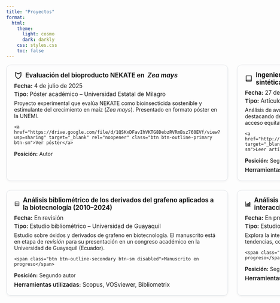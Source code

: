 ```yaml
---
title: "Proyectos"
format:
  html:
    theme:
      light: cosmo
      dark: darkly
    css: styles.css
    toc: false
---
```


<!-- ==== ESTILOS ==== -->
<style>
  .projects-grid {
    display: grid;
    gap: 1.5rem;
  }
  @media (min-width: 768px) {
    .projects-grid {
      grid-template-columns: 1fr 1fr;
    }
  }
  .project {
    border: 1px solid #dee2e6;
    border-radius: .75rem;
    padding: 1rem 1.25rem;
    background-color: var(--bs-body-bg);
    box-shadow: 0 2px 5px rgba(0,0,0,.05);
  }
  .project h3 {
    display: flex;
    align-items: center;
    gap: .5rem;
    font-size: 1.05rem;
    margin: 0 0 .5rem;
  }
  .project .meta { font-size: .95rem; margin-bottom: .2rem; }
  .project .meta strong { font-weight: 600; }
  .project .actions { margin-top: .75rem; }
  .project p { margin: .4rem 0; }
</style>

<div class="projects-grid">

<!-- Proyecto 1 -->
<div class="project">
  <h3>
    <svg xmlns="http://www.w3.org/2000/svg" width="22" viewBox="0 0 24 24" fill="none" stroke="currentColor" stroke-width="2" stroke-linecap="round" stroke-linejoin="round"><path d="M12 22s8-4 8-10V4l-8 4-8-4v8c0 6 8 10 8 10z"/></svg>
    Evaluación del bioproducto NEKATE en <em>Zea mays</em>
  </h3>
  <div class="meta"><strong>Fecha:</strong> 4 de julio de 2025</div>
  <div class="meta"><strong>Tipo:</strong> Póster académico – Universidad Estatal de Milagro</div>
  <p>Proyecto experimental que evalúa NEKATE como bioinsecticida sostenible y estimulante del crecimiento en maíz (<em>Zea mays</em>). Presentado en formato póster en la UNEMI.</p>
  <div class="actions">
    <a href="https://drive.google.com/file/d/1QSKxDFavIhVKTG8DebzRVRmBsz760EVf/view?usp=sharing" target="_blank" rel="noopener" class="btn btn-outline-primary btn-sm">Ver póster</a>
  </div>
  <p style="margin-top:.75rem;"><strong>Posición:</strong> Autor</p>
</div>

<!-- Proyecto 2 -->
<div class="project">
  <h3>
    <svg xmlns="http://www.w3.org/2000/svg" width="22" viewBox="0 0 24 24" fill="none" stroke="currentColor" stroke-width="2" stroke-linecap="round" stroke-linejoin="round"><path d="M4 19.5A2.5 2.5 0 0 1 6.5 17H20"/><path d="M4 4h16v16H4z"/></svg>
    Ingeniería de proteínas para el desarrollo de vacunas sintéticas
  </h3>
  <div class="meta"><strong>Fecha:</strong> 27 de agosto de 2025</div>
  <div class="meta"><strong>Tipo:</strong> Artículo de investigación – Polo del Conocimiento (Vol. 10, No. 8)</div>
  <p>Análisis de avances en ingeniería de proteínas aplicada a vacunas sintéticas, destacando desafíos como la estabilidad proteica, la inmunogenicidad y el acceso equitativo a nivel global.</p>
  <div class="actions">
    <a href="http://polodelconocimiento.com/ojs/index.php/es/article/view/10261" target="_blank" rel="noopener" class="btn btn-outline-primary btn-sm">Leer artículo</a>
  </div>
  <p style="margin-top:.75rem;"><strong>Posición:</strong> Segundo autor</p>
  <div class="meta"><strong>Herramientas utilizadas:</strong> Scopus</div>
</div>

<!-- Proyecto 3 -->
<div class="project">
  <h3>
    <svg xmlns="http://www.w3.org/2000/svg" width="22" viewBox="0 0 24 24" fill="none" stroke="currentColor" stroke-width="2" stroke-linecap="round" stroke-linejoin="round"><path d="M4 4h16v16H4z"/><line x1="8" y1="14" x2="8" y2="10"/><line x1="12" y1="14" x2="12" y2="8"/><line x1="16" y1="14" x2="16" y2="12"/></svg>
    Análisis bibliométrico de los derivados del grafeno aplicados a la biotecnología (2010–2024)
  </h3>
  <div class="meta"><strong>Fecha:</strong> En revisión</div>
  <div class="meta"><strong>Tipo:</strong> Estudio bibliométrico – Universidad de Guayaquil</div>
  <p>Estudio sobre óxidos y derivados de grafeno en biotecnología. El manuscrito está en etapa de <em>revisión</em> para su presentación en un congreso académico en la Universidad de Guayaquil (Ecuador).</p>
  <div class="actions">
    <span class="btn btn-outline-secondary btn-sm disabled">Manuscrito en progreso</span>
  </div>
  <p style="margin-top:.75rem;"><strong>Posición:</strong> Segundo autor</p>
  <div class="meta"><strong>Herramientas utilizadas:</strong> Scopus, VOSviewer, Bibliometrix</div>
</div>

<!-- Proyecto 4 -->
<div class="project">
  <h3>
    <svg xmlns="http://www.w3.org/2000/svg" width="22" viewBox="0 0 24 24" fill="none" stroke="currentColor" stroke-width="2" stroke-linecap="round" stroke-linejoin="round"><path d="M3 3v18h18"/><rect x="7" y="12" width="3" height="6"/><rect x="12" y="9" width="3" height="9"/><rect x="17" y="6" width="3" height="12"/></svg>
    Análisis bibliométrico del impacto del grafeno en la interacción bacteria–material
  </h3>
  <div class="meta"><strong>Fecha:</strong> En progreso</div>
  <div class="meta"><strong>Tipo:</strong> Estudio bibliométrico</div>
  <p>Explora la interacción entre el grafeno y sistemas bacterianos, con foco en tendencias, contribuciones clave y perspectivas futuras.</p>
  <div class="actions">
    <span class="btn btn-outline-secondary btn-sm disabled">Manuscrito en progreso</span>
  </div>
  <p style="margin-top:.75rem;"><strong>Posición:</strong> Segundo autor</p>
  <div class="meta"><strong>Herramientas utilizadas:</strong> Scopus, VOSviewer, Bibliometrix</div>
</div>

</div>

